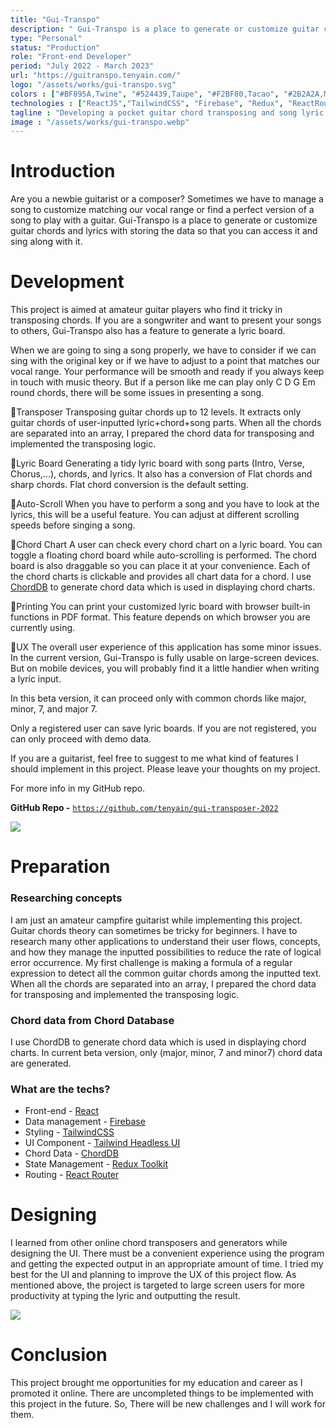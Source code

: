 ```yaml
---
title: "Gui-Transpo"
description: " Gui-Transpo is a place to generate or customize guitar chords and lyrics with storing the data so that you can access it and sing along with it."
type: "Personal"
status: "Production"
role: "Front-end Developer"
period: "July 2022 - March 2023"
url: "https://guitranspo.tenyain.com/"
logo: "/assets/works/gui-transpo.svg"
colors : ["#BF895A,Twine", "#524439,Taupe", "#F2BF80,Tacao", "#2B2A2A,Mine Shaft"]
technologies : ["ReactJS","TailwindCSS", "Firebase", "Redux", "ReactRouter"]
tagline : "Developing a pocket guitar chord transposing and song lyric generator."
image : "/assets/works/gui-transpo.webp"
---
```


# Introduction

Are you a newbie guitarist or a composer? Sometimes we have to manage a song to customize matching our vocal range or find a perfect version of a song to play with a guitar. Gui-Transpo is a place to generate or customize guitar chords and lyrics with storing the data so that you can access it and sing along with it.



# Development

This project is aimed at amateur guitar players who find it tricky in transposing chords. If you are a songwriter and want to present your songs to others, Gui-Transpo also has a feature to generate a lyric board.

When we are going to sing a song properly, we have to consider if we can sing with the original key or if we have to adjust to a point that matches our vocal range. Your performance will be smooth and ready if you always keep in touch with music theory. But if a person like me can play only C D G Em round chords, there will be some issues in presenting a song.

🔸Transposer
Transposing guitar chords up to 12 levels. It extracts only guitar chords of user-inputted lyric+chord+song parts. When all the chords are separated into an array, I prepared the chord data for transposing and implemented the transposing logic.

🔸Lyric Board
Generating a tidy lyric board with song parts (Intro, Verse, Chorus,...), chords, and lyrics. It also has a conversion of Flat chords and sharp chords. Flat chord conversion is the default setting.

🔸Auto-Scroll
When you have to perform a song and you have to look at the lyrics, this will be a useful feature. You can adjust at different scrolling speeds before singing a song.

🔸Chord Chart
A user can check every chord chart on a lyric board. You can toggle a floating chord board while auto-scrolling is performed.
The chord board is also draggable so you can place it at your convenience. Each of the chord charts is clickable and provides all chart data for a chord. I use [ChordDB](https://github.com/tombatossals/chords-db) to generate chord data which is used in displaying chord charts.

🔸Printing
You can print your customized lyric board with browser built-in functions in PDF format. This feature depends on which browser you are currently using.

🔸UX
The overall user experience of this application has some minor issues. In the current version, Gui-Transpo is fully usable on large-screen devices. But on mobile devices, you will probably find it a little handier when writing a lyric input.

In this beta version, it can proceed only with common chords like major, minor, 7, and major 7.

Only a registered user can save lyric boards. If you are not registered, you can only proceed with demo data.

If you are a guitarist, feel free to suggest to me what kind of features I should implement in this project. Please leave your thoughts on my project.

For more info in my GitHub repo.

**GitHub Repo -** [`https://github.com/tenyain/gui-transposer-2022`](https://github.com/tenyain/gui-transposer-2022)



![](https://cdn.sanity.io/images/dm3kiwds/production/4f0ca40cecbe27c634ff36774ee6c612ca12d274-1647x991.png?w=1920&q=100&fit=clip&auto=format)

# Preparation

### Researching concepts

I am just an amateur campfire guitarist while implementing this project. Guitar chords theory can sometimes be tricky for beginners. I have to research many other applications to understand their user flows, concepts, and how they manage the inputted possibilities to reduce the rate of logical error occurrence. My first challenge is making a formula of a regular expression to detect all the common guitar chords among the inputted text. When all the chords are separated into an array, I prepared the chord data for transposing and implemented the transposing logic.

### Chord data from Chord Database

I use ChordDB to generate chord data which is used in displaying chord charts. In current beta version, only (major, minor, 7 and minor7) chord data are generated.

### What are the techs?

- Front-end - [React](https://reactjs.org/)
- Data management - [Firebase](https://www.googleadservices.com/pagead/aclk?sa=L&ai=DChcSEwjF-JzZ--n6AhWxgksFHUdmAjYYABAAGgJzZg&ohost=www.google.com&cid=CAESbOD2Tzc5EGueYvPLgR56HpYqDGR36u_a7GqV-4EeqMEAfg1NLHmgtdVgpfPhiRBGRJhmGUdacD3lp5H5_fbsH6hUR9qDmZ78sHuMm5hBEf7vyK32UVLotrkE05VN1VwJUVOreD05BXNhxc0jEg&sig=AOD64_28LIlFV_L-njNhSZMJhsQ8ggFMAw&q&adurl&ved=2ahUKEwjng5bZ--n6AhVNS2wGHQO7CzQQ0Qx6BAgJEAE)
- Styling - [TailwindCSS](https://tailwindcss.com/)
- UI Component - [Tailwind Headless UI](https://headlessui.com/)
- Chord Data - [ChordDB](https://github.com/tombatossals/chords-db)
- State Management - [Redux Toolkit](https://redux-toolkit.js.org/)
- Routing - [React Router](https://reactrouter.com/)




# Designing

I learned from other online chord transposers and generators while designing the UI. There must be a convenient experience using the program and getting the expected output in an appropriate amount of time. I tried my best for the UI and planning to improve the UX of this project flow. As mentioned above, the project is targeted to large screen users for more productivity at typing the lyric and outputting the result.

![](https://cdn.sanity.io/images/dm3kiwds/production/eed28a2cf609be883ee6202810051b51fab51645-2732x1536.png?w=3840&q=100&fit=clip&auto=format)



# Conclusion

This project brought me opportunities for my education and career as I promoted it online. There are uncompleted things to be implemented with this project in the future. So, There will be new challenges and I will work for them.